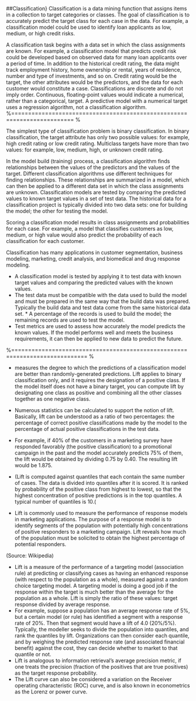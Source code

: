 ##Classification}
Classification is a data mining function that assigns items in a collection to target categories or classes. The goal of classification is to accurately predict the target class for each case in the data. For example, a classification model could be used to identify loan applicants as low, medium, or high credit risks.

\subsection{Example: Credit Risk}
A classification task begins with a data set in which the class assignments are known. For example, a classification model that predicts credit risk could be developed based on observed data for many loan applicants over a period of time. In addition to the historical credit rating, the data might track employment history, home ownership or rental, years of residence, number and type of investments, and so on. Credit rating would be the target, the other attributes would be the predictors, and the data for each customer would constitute a case.
Classifications are discrete and do not imply order. Continuous, floating-point values would indicate a numerical, rather than a categorical, target. A predictive model with a numerical target uses a regression algorithm, not a classification algorithm.
%======================================================================== %

\subsection{Binary Classification}
The simplest type of classification problem is binary classification. In binary classification, the target attribute has only two possible values: for example, high credit rating or low credit rating. Multiclass targets have more than two values: for example, low, medium, high, or unknown credit rating.

In the model build (training) process, a classification algorithm finds relationships between the values of the predictors and the values of the target. Different classification algorithms use different techniques for finding relationships. These relationships are summarized in a model, which can then be applied to a different data set in which the class assignments are unknown.
Classification models are tested by comparing the predicted values to known target values in a set of test data. The historical data for a classification project is typically divided into two data sets: one for building the model; the other for testing the model.

Scoring a classification model results in class assignments and probabilities for each case. For example, a model that classifies customers as low, medium, or high value would also predict the probability of each classification for each customer.

Classification has many applications in customer segmentation, business modeling, marketing, credit analysis, and biomedical and drug response modeling.

\subsubsection{Testing a Classification Model}

* A classification model is tested by applying it to test data with known target values and comparing the predicted values with the known values.
* The test data must be compatible with the data used to build the model and must be prepared in the same way that the build data was prepared. Typically the build data and test data come from the same historical data set. * A percentage of the records is used to build the model; the remaining records are used to test the model.
* Test metrics are used to assess how accurately the model predicts the known values. If the model performs well and meets the business requirements, it can then be applied to new data to predict the future.



\subsection{Lift (Marketing) }
%============================================================================ %

* \textbf{\textit{Lift}} measures the degree to which the predictions of a classification model are better than randomly-generated predictions. Lift applies to binary classification only, and it requires the designation of a positive class. If the model itself does not have a binary target, you can compute lift by designating one class as positive and combining all the other classes together as one negative class.

* Numerous statistics can be calculated to support the notion of lift. Basically, lift can be understood as a ratio of two percentages: the percentage of correct positive classifications made by the model to the percentage of actual positive classifications in the test data.

* For example, if 40\% of the customers in a marketing survey have responded favorably (the positive classification) to a promotional campaign in the past and the model accurately predicts 75\% of them, the lift would be obtained by dividing 0.75 by 0.40. The resulting lift would be 1.875.

* (Lift is computed against quantiles that each contain the same number of cases. The data is divided into quantiles after it is scored. It is ranked by probability of the positive class from highest to lowest, so that the highest concentration of positive predictions is in the top quantiles. A typical number of quantiles is 10.(

* Lift is commonly used to measure the performance of response models in marketing applications. The purpose of a response model is to identify segments of the population with potentially high concentrations of positive responders to a marketing campaign. Lift reveals how much of the population must be solicited to obtain the highest percentage of potential responders.


(Source: Wikipedia)


* Lift is a measure of the performance of a targeting model (association rule) at predicting or classifying cases as having an enhanced response (with respect to the population as a whole), measured against a random choice targeting model. A targeting model is doing a good job if the response within the target is much better than the average for the population as a whole. Lift is simply the ratio of these values: target response divided by average response.
* For example, suppose a population has an average response rate of 5\%, but a certain model (or rule) has identified a segment with a response rate of 20\%. Then that segment would have a lift of 4.0 (20\%/5\%).
Typically, the modeller seeks to divide the population into quantiles, and rank the quantiles by lift. Organizations can then consider each quantile, and by weighing the predicted response rate (and associated financial benefit) against the cost, they can decide whether to market to that quantile or not.
* Lift is analogous to information retrieval's average precision metric, if one treats the precision (fraction of the positives that are true positives) as the target response probability.
* The Lift curve can also be considered a variation on the Receiver operating characteristic (ROC) curve, and is also known in econometrics as the Lorenz or power curve.



